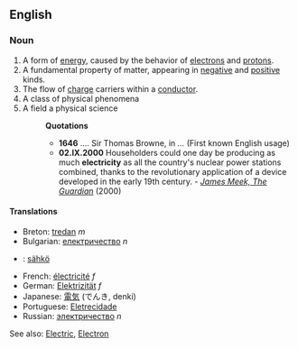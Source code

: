 ==English==
===Noun===
#A form of [[energy]], caused by the behavior of [[electron]]s and [[proton]]s.
#A fundamental property of matter, appearing in [[negative]] and [[positive]] kinds.
#The flow of [[charge]] carriers within a [[conductor]].
#A class of physical phenomena
#A field a physical science
#:'''Quotations'''
#:*'''1646''' .... Sir Thomas Browne, in ''...'' (First known English usage)
#:*'''02.IX.2000''' Householders could one day be producing as much '''electricity''' as all the country's nuclear power stations combined, thanks to the revolutionary application of a device developed in the early 19th century. - ''[http://www.guardian.co.uk/renewable/Story/0,2763,363461,00.html James Meek, The Guardian]'' (2000)

====Translations====
*Breton: [[tredan]] ''m''
*Bulgarian: [[електричество]] ''n''
*{{fi}}: [[sähkö]]
*French: [[électricité]] ''f''
*German: [[Elektrizität]] ''f''
*Japanese: [[電気]] (でんき, denki)
*Portuguese: [[Eletrecidade]]
*Russian: [[электричество]] ''n''

See also: [[Electric]], [[Electron]]